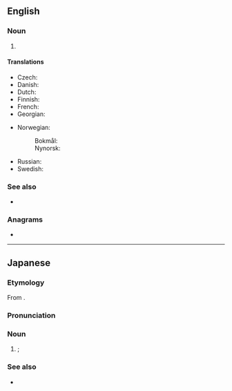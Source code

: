 ==English==
{{wikipedia}}

===Noun===
{{en-noun}}

# {{lb|en|economics}} {{initialism of|en|gross national product}}

====Translations====
{{trans-top|gross national product}}
* Czech: {{t|cs|HNP}}
* Danish: {{t|da|BNP}}
* Dutch: {{t|nl|BNP}}
* Finnish: {{t+|fi|BKT}}
* French: {{t+|fr|PNB}}
* Georgian: {{t|ka|მეპ}}
{{trans-mid}}
* Norwegian:
*: Bokmål: {{t|nb|BNP}}
*: Nynorsk: {{t|nn|BNP}}
* Russian: {{t+|ru|ВНП|m}}
* Swedish: {{t+|sv|BNP}}
{{trans-bottom}}

===See also===
* {{l|en|GDP}}

===Anagrams===
* {{anagrams|en|a=gnp|NGP|NPG|PNG|png}}

----

==Japanese==

===Etymology===
From {{bor|ja|en|GNP|sort=しいえぬぴい'}}.

===Pronunciation===
{{ja-pron|ジーエヌピー|acc=5}}

===Noun===
{{ja-noun|ジー%-エヌ%-ピー}}

# {{lb|ja|economics|sort=しいえぬぴい'}} {{syn of|ja|国民総生産|tr=kokumin sōseisan||{{l|en|gross national product}}}}; {{l|en|GNP}}

===See also===
* {{ja-r|G%D%P|ジー%-ディー%-ピー}}